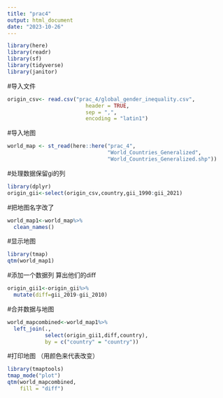 ```yaml
---
title: "prac4"
output: html_document
date: "2023-10-26"
---
```


```r
library(here)
library(readr)
library(sf)
library(tidyverse)
library(janitor)
```
#导入文件
```r
origin_csv<- read.csv("prac_4/global_gender_inequality.csv", 
                         header = TRUE, 
                         sep = ",",  
                         encoding = "latin1")
```
#导入地图
```r
world_map <- st_read(here::here("prac_4",
                                "World_Countries_Generalized",
                                "World_Countries_Generalized.shp"))
```




#处理数据保留gi的列
```r
library(dplyr)
origin_gii<-select(origin_csv,country,gii_1990:gii_2021)
```
#把地图名字改了
```r
world_map1<-world_map%>%
  clean_names()
```
#显示地图
```r
library(tmap)
qtm(world_map1)
```
#添加一个数据列 算出他们的diff
```r
origin_gii1<-origin_gii%>%
  mutate(diff=gii_2019-gii_2010)
```

#合并数据与地图
```r
world_mapcombined<-world_map1%>%
  left_join(.,
            select(origin_gii1,diff,country),
            by = c("country" = "country"))
```
#打印地图 （用颜色来代表改变）
```r
library(tmaptools)
tmap_mode("plot")
qtm(world_mapcombined,
    fill = "diff")
```

